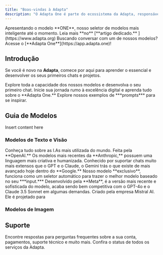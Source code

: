 ```yaml
---
title: "Boas-vindas à Adapta"
description: "O Adapta One é parte do ecossistema da Adapta, responsável por integrar diversas LLMs de texto e imagem. Desenvolvida para otimizar processos, o Adapta One se destaca em tarefas de codificação, organização de tarefas, análise, gestão, linguagem e muito mais."
---
```


<Tip>
  Apresentando o modelo **ONE**, nosso seletor de modelos mais inteligente até o momento. Leia mais **no** [**artigo dedicado.** ](https://www.adapta.org)
</Tip>

<Note>
  Buscando conversar com um de nossos modelos? Acesse o [**Adapta One**](https://app.adapta.one)!&#x20;
</Note>

## Introdução

Se você é novo na **Adapta**, comece por aqui para aprender o essencial e desenvolver os seus primeiros chats e projetos.&#x20;

<CardGroup cols={3}>
  <Card title="Intro do Adapta One" icon="check" href="https://mintlify.com/docs/quickstart">
    Explore toda a capacidade dos nossos modelos e desenvolva o seu primeiro chat.&#x20;
  </Card>

  <Card title="Início Rápido" icon="bolt-lightning" href="https://app.adapta.one">
    Inicie sua jornada rumo à excelência digital e aprenda tudo sobre o **Adapta One.**&#x20;
  </Card>

  <Card title="Biblioteca de Prompts" icon="books">
    Explore nossos exemplos de ***prompts*** para se inspirar.&#x20;
  </Card>
</CardGroup>

## Guia de Modelos

<Card title="New Card" icon="bolt">
  Insert content here
</Card>

### Modelos de Texto e Visão

<CardGroup cols={3}>
  <Card href="guia-de-modelos/gpt" img="gpt.jpg">
    Conheça tudo sobre as I.As mais utilizada do mundo. Feita pela **OpenAI.**&#x20;
  </Card>

  <Card img="claude.jpg">
    Os modelos mais recentes da **Anthropic,** possuem uma linguagem mais criativa e humanizada.&#x20;
  </Card>

  <Card img="gemini.jpg">
    Conhecido por suportar chats muito mais extensos que o GPT e o Claude, o Gemini trás o que existe de mais avançado hoje dentro do **Google.**&#x20;
  </Card>

  <Card img="one.jpg">
    Nosso modelo **exclusivo**, funciona como um seletor automático para trazer o melhor modelo baseado no seu ***input.***&#x20;
  </Card>

  <Card img="llamma.jpg">
    Desenvolvido pela **Meta**, é a versão mais recente e sofisticada do modelo, acaba sendo bem competitiva com o GPT-4o e o Claude 3.5 Sonnet em algumas demandas.&#x20;
  </Card>

  <Card img="mistral.jpg">
    Criado pela empresa Mistral AI. Ele é projetado para&#x20;
  </Card>

  <Card img="grok.jpg">

  </Card>

  <Card img="perplexity.jpg">

  </Card>

  <Card img="sabia.jpg">

  </Card>
</CardGroup>

### Modelos de Imagem

<CardGroup cols="2">
  <Card />

  <Card />
</CardGroup>

###

## Suporte

<CardGroup cols={2}>
  <Card title="Central de Ajuda" icon="question" href="https://adapta.one">
    Encontre respostas para perguntas frequentes sobre a sua conta, pagamentos, suporte técnico e muito mais.&#x20;
  </Card>

  <Card title="Status do Serviço" icon="chart-line" href="https://adapta.org">
    Confira o status de todos os serviços da Adapta.&#x20;
  </Card>
</CardGroup>